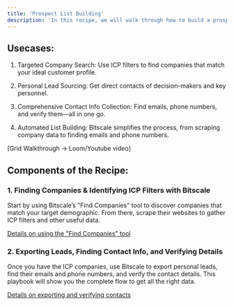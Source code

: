 ```yaml
---
title: 'Prospect List Building'
description: 'In this recipe, we will walk through how to build a prospect list using Bitscale tools. From finding the right companies and identifying Ideal Customer Profile filters, to obtaining personal leads and verifying contact info, this recipe will streamline your list-building process.'
---
```


## Usecases:

1. Targeted Company Search: Use ICP filters to find companies that match your ideal customer profile.

2. Personal Lead Sourcing: Get direct contacts of decision-makers and key personnel.

3. Comprehensive Contact Info Collection: Find emails, phone numbers, and verify them—all in one go.

4. Automated List Building: Bitscale simplifies the process, from scraping company data to finding emails and phone numbers.

[Grid Walkthrough → Loom/Youtube video]

## Components of the Recipe:

 ### 1. Finding Companies & Identifying ICP Filters with Bitscale
Start by using Bitscale’s "Find Companies" tool to discover companies that match your target demographic. From there, scrape their websites to gather ICP filters and other useful data.

[Details on using the "Find Companies" tool](https://docs.bitscale.ai/playbook/list-building-1)

 ### 2. Exporting Leads, Finding Contact Info, and Verifying Details
Once you have the ICP companies, use Bitscale to export personal leads, find their emails and phone numbers, and verify the contact details. This playbook will show you the complete flow to get all the right data.

[Details on exporting and verifying contacts](https://docs.bitscale.ai/playbook/list-building-2)
